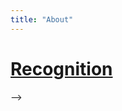 ```yaml
---
title: "About"
---
```


# [Recognition](#recognition)

<!-- I have been awarded the Research Software Engineering (RSE) Impact Award 2022, at the inaugural Community Awards by the [Society of Research Software Engineering](https://society-rse.org/). -->

<!-- [![RSE Impact Award](images/RSE_impact_award.jfif){width=30%}](https://society-rse.org/) -->
<!-- [![Impact Award Description](images/impact_award_description.jfif){width=50%}](https://rsecon2022.society-rse.org/announcing-our-community-awards/) -->

<!-- ## [Open Source and Open Science Contributions](#oss-contributions) -->

<!-- [![Subject Matter Expert, NASA-AGU-TOPS](images/nasatopslogo.jpg){width=10%}](https://science.nasa.gov/open-science/transform-to-open-science) -->
<!-- --- -->
<!-- Subject Matter Expert in the [Open Science Tools and Resources](https://github.com/nasa/Transform-to-Open-Science/blob/main/docs/Area2_Capacity_Sharing/OpenCore/OpenCore_leads.md#open-science-tools-and-resources) Module of the the NASA-AGU-TOPS initiative. Developed foundational content for the module with a group of experts. -->

<!-- [![Google Season of Docs Logo](images/gsodlogo.png){width=10%}](https://developers.google.com/season-of-docs) -->
<!-- --- -->
<!-- Using the learnings from the [Digital Infrastructure Incubator](https://incubator.codeforscience.org/) at Code for Science and Society in a project to [Expand and Reorganize the R Development Guide](https://github.com/rstats-gsod/gsod2022/wiki/GSOD-2022-Proposal). For this project I am working as a Technical Writer at [Google Season of Docs 2022](https://developers.google.com/season-of-docs) with [The R Foundation](https://www.r-project.org/foundation/). -->

<!-- [![R-devel Logo](images/Rlogo.png){width=10%}](https://contributor.r-project.org/) -->
<!-- --- -->
<!-- Written the [R Development Guide](https://contributor.r-project.org/rdevguide/) in 2021 as a project funded by the [R Foundation](https://www.r-project.org/foundation/). Mentor: Heather Turner, Michael Lawrence. -->

<!-- [![GSoC Logo](images/gsoclogo.png){width=10%}](https://summerofcode.withgoogle.com/) -->
<!-- --- -->
<!-- Completed the [Google Summer of Code 2020](https://gist.github.com/SaranjeetKaur/37086fea06076bd3ec76d052cc166378) with the Turing team of the Julia language organisation. Mentor: Hong Ge, Cameron Pfiffer, Miles Lucas. -->

<!-- [![CarpenPi Logo](images/CarpenPilogo.png){width=10%}](https://carpenpi.github.io/) -->
<!-- --- -->
<!-- Created Zine for CarpenPi organization with a funding from the Data Science by Design (DSxD) initiative.  -->

<!-- CEF CSCCE badge

<!-- ## [Upcoming Talks and Sessions](#upcoming) -->

<!-- <!-- I don't have any upcoming talks yet. --> --> 

<!-- useR 2024, RSLondonSE 2024, PyData Global 2024, Warwick R User Group, R Dev hackathon, R dev day Imperial, DRI manchester, Sheffield RUG, KOlkatta RUG, Edinburgh HPC Ready -->

<!-- [![APAN56 Logo](images/APAN56logo.png){width=20%}](https://apan56.apan.net) -->
<!-- --- -->
<!-- [Asia Pacific Advanced Network, APAN56, Colombo, Sri Lanka](https://apan56.apan.net): August 21-25, 2023 -->

<!-- [![RSECon23 Logo](images/RSECon23logo.png){width=20%}](https://rsecon23.society-rse.org) -->
<!-- --- -->
<!-- [RSECon 2023, Swansea, UK](https://rsecon23.society-rse.org): September 5-7, 2023 -->

<!-- [![RSEAA23 Logo](images/RSEAA23logo.png){width=20%}](https://rseaa.github.io) -->
<!-- --- -->
<!-- [RSE Asia Australia Unconference 2023, Online](https://rseaa.github.io): September 13-15, 2023 -->

<!-- [Reach out to me](mailto:kaur.saranjeet3@gmail.com) if you want me to present a talk! -->

<!-- ## [Previous Talks](#previous-talks) -->

<!-- [![FAB23 Logo](images/Logofab23bhutan.png){width=20%}](https://fab23.fabevent.org) -->
<!-- --- -->
<!-- [FAB23 Bhutan](https://fab23.fabevent.org): Presented a talk on ["Making research software reproducible and sustainable"](https://zenodo.org/record/8191155) at the FAB23 Conference, Jigme Namgyel Wangchuck Super FabLab, Thimphu, Bhutan (July 16-28, 2023). -->

<!-- [![APAN55 Logo](images/APAN55logo.png){width=20%}](https://apan55.apan.net) -->
<!-- --- -->
<!-- [Asia Pacific Advanced Network, APAN55, Kathmandu, Nepal](https://apan55.apan.net): Presented a talk on ["Research Software Engineering (RSE) Asia Association: Journey and Future Plans"](https://zenodo.org/record/7817687) at APAN55, Kathmandu, Nepal, during March 13-17, 2023. -->

<!-- [![FOSDEM 2023 Logo](images/fosdem23logo.png){width=20%}](https://fosdem.org/2023/) -->
<!-- --- -->
<!-- [FOSDEM'23](https://fosdem.org/2023/): Presented a talk on ["Establishing the Research Software Engineering (RSE) Asia Association with the Open Life Science programme"](https://fosdem.org/2023/schedule/event/openresearch_rse_asia_association/) in the Open Research Tools and Technology devroom at FOSDEM'23. -->

<!-- [![Center for Scientific Collaboration and Community Engagement Logo](images/csccelogo.jfif){width=20%}](https://www.cscce.org/) -->
<!-- --- -->
<!-- [CSCCE Community Call November 2022 ](https://www.youtube.com/watch?v=5HG51sBG3Vs): Invited to participate as a panelist in the [CSCCE's November 2022 Community Call](https://www.cscce.org/2022/11/22/novembers-community-call-recap-community-managers-share-their-strategies-for-engaging-volunteers/) on "Creating fulfilling volunteer opportunities in open source software communities". -->

<!-- [![RSE Asia Australia Unconference 2022 Logo](images/rseaalogo2022.png){width=20%}](https://rse-aunz.github.io/2022-Asia-Australia-unconference/) -->
<!-- --- -->
<!-- [Strategy and Policy Panel at RSE Asia Australia Unconference 2022](https://rse-aunz.github.io/2022-Asia-Australia-unconference/): Participated in the Strategy and Policy Panel of the Unconference and also hosted the Early Career RSE Keynote. -->

<!-- [![RSECon 2022 Logo](images/rseconlogo2022.png){width=20%}](https://rsecon2022.society-rse.org/) -->
<!-- --- -->
<!-- [Poster Presentation, Lightning talk, RSE Worldwide Panel, Coding Confessions Panel at RSECon 2022](https://rsecon2022.society-rse.org/): I presented a Poster and corresponding lightning talk of my work based on ‘RSE Asia Association: A year in making’. I was also invited to participate in the RSE Worldwide Panel and the Coding Confessions Panel at this conference. -->

<!-- [![CarpentryCon 2022 Logo](images/carpentryconlogo2022.png){width=20%}](https://2022.carpentrycon.org/) -->
<!-- --- -->
<!-- [Lightning talk at CarpentryCon 2022](https://www.youtube.com/watch?v=xySpuSifZFo&list=PLXLapl_LKb4cjs0740iWwxmZpN18EgPRl&index=13): I presented a lightning talk of my work based on ‘Creating reusable lessons using the Carpentries Workbench template’. -->

<!-- [![JuliaCon 2022 Logo](images/juliaconlogo2022.png){width=20%}](https://juliacon.org/2022/) -->
<!-- --- -->
<!-- [Experience talk at JuliaCon 2022](https://www.youtube.com/watch?v=8SSutdRfQ4g): I presented an experience talk of my work based on ‘Community Building using Open Science Principles’. This talk highlighted my work on building the [RSE Asia Association](https://rse-asia.github.io/RSE_Asia/). -->

<!-- [![Code for Science & Society Logo](images/CSSlogo.png){width=20%}](https://incubator.codeforscience.org/) -->
<!-- --- -->
<!-- [Digital Infrastructure Incubator Graduation Talk](https://zenodo.org/record/6498656#.Ym1-yu1BxPZ): Presented the work and learnings from the Incubator for the project on "Building Community around the R Development Guide" at "The Practice of Digital Infrastructure" session organized by Code for Science and Society. This presentation was alongside five other projects that participated in the Incubator cohort. -->

<!-- [![Lorentz Logo](images/lorentzlogo.png){width=20%}](https://www.researchsoft.org/events/2022-04/) -->
<!-- --- -->
<!-- [Invited talk](https://zenodo.org/record/6477536#.YmKWZ4VBxPY): Invited to present a talk on “Early career research viewpoint on future vision for DEI in RSE" presented at "Vive la différence - research software engineers" at the Lorentz Centre Workshop organized by the “Research Software Alliance”. It was an hybrid event with an in-person element from 19-22 April 2022 at the Lorentz Centre in the Netherlands; and online events from March-April 2022 across different time zones. -->

<!-- [![SSI Logo](images/SSIlogo.png){width=20%}](https://software.ac.uk/cw22/lightning-talks) -->
<!-- --- -->
<!-- [Lightning talk & Hack Day participation at CollabW22](https://github.com/SaranjeetKaur/RSEAsiaCW22): Presented a lightning talk on "RSE Asia Association: In making" at the Collaborations Workshop 2022 hosted by the Software Sustainability Institute. Also presented a pitch to build a `Carpentries-style Lesson on R's Bug Tracking Process` which secured the 3rd position on the Hack Day. As a part of this task we converted the materials from the Collaboration Campfires (on learning how to contribute to R) into a reusable lesson using The Carpentries Workbench template and the R package `sandpaper`. The lesson created is hosted on the [r-devel GitHub organization](https://github.com/r-devel/r-bug-tracking-lesson). -->

<!-- ## [Conference Moderator, Interviews, Podcast](#podcasts-interviews) -->

<!-- - [![Digital Infrastructure Podcast](images/digiinfra.png){width=20%}](https://dif.fireside.fm/) -->
<!-- --- -->
<!-- [The Digital Infrastructure Podcast](https://dif.fireside.fm/8) -->

<!-- - [Google Summer of Code 2022 with the Julia Language - Q/A](https://www.youtube.com/watch?v=yWEmAstJdQ8) -->

<!-- - [![The R Podcast](images/rpodcast.png){width=20%}](https://r-podcast.org/) -->
<!-- --- -->
<!-- [The R Podcast](https://r-podcast.org/034-collaborative-campfires/) -->

<!-- - [![JuliaCon 2021](images/juliconlogo2021.png){width=20%}](https://juliacon.org/2021/) -->
<!-- --- -->
<!-- JuliaCon 2021 moderated sessions: [1](https://www.youtube.com/watch?v=IlFVwabDh6Q), [2](https://www.youtube.com/watch?v=LT4AP7CUMAw), [3](https://www.youtube.com/watch?v=sUyddZQaeyg), [4](https://www.youtube.com/watch?v=6V6jk_OdH-w) -->

<!-- - [Google Summer of Code AMA](https://www.youtube.com/watch?v=YPO9ew6EkkU) -->

<!-- - [![Why R](images/whyr.jpg){width=20%}](https://whyr.pl/foundation/) -->
<!-- --- -->
<!-- [Why R? World Interview](https://www.youtube.com/watch?v=0u-aJhXbLAM) -->

<!-- ## [Community contributions](#community-contributions) -->

<!-- - [![Open Life Science](images/ols.png){width=20%}](https://openlifesci.org/) -->
<!-- --- -->
<!-- [Project Lead, Open Life Science Cohort-6](https://openlifesci.org/ols-6/projects-participants/). [Graduation Call](https://www.youtube.com/watch?v=VlWA7vygULc). -->

<!-- - [![NumFOCUS Incubator](images/numfocusincub.png){width=20%}](https://numfocus.medium.com/call-for-volunteers-numfocus-project-incubator-3ec7b4567846) -->
<!-- --- -->
<!-- Founding Committee Member, NumFOCUS Project Incubator, February 2022 – Present: The NumFOCUS Project Incubator would provide support for the growth of Open Source Scientific projects and communities. At the end of the incubation period, projects will have the required tools for becoming  -->
<!-- NumFOCUS Affiliated projects. -->

<!-- - [![Society of RSE](images/socrse.png){width=20%}](https://society-rse.org/) -->
<!-- --- -->
<!-- Mentee, [Society of Research Software Engineering Pilot Mentorship Programme](https://society-rse.org/events/pilot-mentoring-programme/), November 2021 – July 2022: This is a 9-month non-technical mentoring program on topics such as personal development, communication, leadership, and career direction broadly in the field of Research Software Engineering. Working under the mentorship of Michelle Barker to further develop the community aspect of the RSE Asia Association of the RSE Asia Association. -->

<!-- - [![Digital Infrastructure Incubator](images/digicss.png){width=20%}](https://incubator.codeforscience.org/) -->
<!-- --- -->
<!-- [Cohort participant, Digital Infrastructure Incubator](https://incubator.codeforscience.org/cohort), November 2021 – April 2022, Code for Science & Society (CS&S). Mentor: Rayya El Zein. -->

<!-- - [![Open Life Science](images/ols.png){width=20%}](https://openlifesci.org/) -->
<!-- --- -->
<!-- [Project Co-Lead, RSE Asia Association, Open Life Science Cohort-4](https://openlifesci.org/ols-4/projects-participants/). Mentor: Anne Fouilloux. -->

<!-- - Project Lead, R-Ladies Global, October 2020 -- February 2022. -->

<!-- - Chapter Activity Tracking, R-Ladies Global, February 2020 -- September 2020. -->

<!-- - Diversity Scholar, RStudio::Global 2021 conference. -->

<!-- ## [Published Articles, Reports, Blogs](#sarticles-reports-blogs) -->

<!-- - all SSI blogs, all imperial blogs, forwards dev guide, rsecon24 publishing, rse asia?

<!-- - [Hybrid working: how can we avoid the “worst of both worlds” for early-career researchers/academics?](https://www.software.ac.uk/blog/2023-01-16-hybrid-working-how-can-we-avoid-worst-both-worlds-early-career-researchersacademics), Saranjeet Kaur Bhogal, Ben Krikler, Lisanna Paladin, Dmitry Nikolaenko, Adam Jackson, and Simon Waldman. Publishes: 2023 -->

<!-- - [R Can Use Your Help: Translating R Messages](https://blog.r-project.org/2022/07/25/r-can-use-your-help-translating-r-messages/), Heather Turner and Saranjeet Kaur. Published: 2022 -->

<!-- - [Conditional Duration Models for High-Frequency Data: A Review on Recent Developments](https://onlinelibrary.wiley.com/doi/abs/10.1111/joes.12261), Saranjeet Kaur Bhogal and Ramanathan Thekke Variyam. Published: 2018 -->
